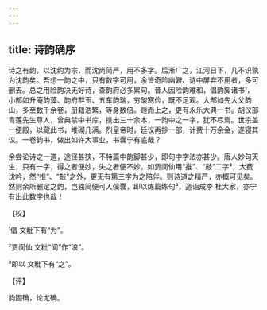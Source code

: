 ```yaml
---
---
---
```

title: 诗韵确序
---







诗之有韵，以沈约为宗，而沈尚简严，用不多字。后渐广之，江河日下，几不识孰为沈韵矣。吾想一韵之中，只有数字可用，余皆奇险幽僻、诗中屏弃不用者，多可删去。总之用险韵决无好诗，查韵府必多累句。昔人因险韵难和，倡韵脚诸书¹，小部如升庵韵藻、韵府群玉、五车韵瑞，穷酸寒俭，既不足观。大部如先大父韵山，多至数千余卷，册籍浩繁，等身数倍。踵而上之，更有永乐大典一书。胡仪部 青莲先生尊人，曾典禁中书库，携出三十余本，一韵中之一字，犹不尽焉。世宗盖一便殿，以藏此书，堆砌几满。烈皇帝时，廷议再抄一部，计费十万余金，遂寝其议。一卷韵书，做出如许大事业，书囊宁有底哉？

余尝论诗之一道，途径甚狭，不特篇中韵脚甚少，即句中字法亦甚少。唐人妙句天生，只有一字，得之者便妙，失之者便不妙。如贾阆仙用“推”、“敲”二字²，大费沈吟，然“推”、“敲”之外，更无有第三字为之陪伴。则诗道之精严，亦概可见矣。然则余所删定之韵，岂独简便可入傒囊，即以练篇练句³，造诣成李 杜大家，亦宁有出此数字也哉！

【校】

¹倡 文粃下有“为”。

²贾阆仙 文粃“阆”作“浪”。

³即以 文粃下有“之”。

【评】

韵固确，论尤确。